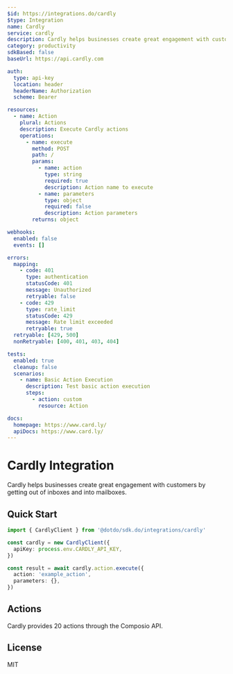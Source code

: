 ```yaml
---
$id: https://integrations.do/cardly
$type: Integration
name: Cardly
service: cardly
description: Cardly helps businesses create great engagement with customers by getting out of inboxes and into mailboxes.
category: productivity
sdkBased: false
baseUrl: https://api.cardly.com

auth:
  type: api-key
  location: header
  headerName: Authorization
  scheme: Bearer

resources:
  - name: Action
    plural: Actions
    description: Execute Cardly actions
    operations:
      - name: execute
        method: POST
        path: /
        params:
          - name: action
            type: string
            required: true
            description: Action name to execute
          - name: parameters
            type: object
            required: false
            description: Action parameters
        returns: object

webhooks:
  enabled: false
  events: []

errors:
  mapping:
    - code: 401
      type: authentication
      statusCode: 401
      message: Unauthorized
      retryable: false
    - code: 429
      type: rate_limit
      statusCode: 429
      message: Rate limit exceeded
      retryable: true
  retryable: [429, 500]
  nonRetryable: [400, 401, 403, 404]

tests:
  enabled: true
  cleanup: false
  scenarios:
    - name: Basic Action Execution
      description: Test basic action execution
      steps:
        - action: custom
          resource: Action

docs:
  homepage: https://www.card.ly/
  apiDocs: https://www.card.ly/
---
```


# Cardly Integration

Cardly helps businesses create great engagement with customers by getting out of inboxes and into mailboxes.

## Quick Start

```typescript
import { CardlyClient } from '@dotdo/sdk.do/integrations/cardly'

const cardly = new CardlyClient({
  apiKey: process.env.CARDLY_API_KEY,
})

const result = await cardly.action.execute({
  action: 'example_action',
  parameters: {},
})
```

## Actions

Cardly provides 20 actions through the Composio API.

## License

MIT
